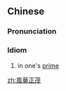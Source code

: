 {{also|风华正茂}}
==Chinese==
{{zh-forms|s=风华正茂|type=211}}

===Pronunciation===
{{zh-pron
|m=fēnghuázhèngmào
|c=fung1 waa4 zing3 mau6
|cat=id
}}

===Idiom===
{{zh-idiom}}

# in one's [[prime]]

[[zh:風華正茂]]